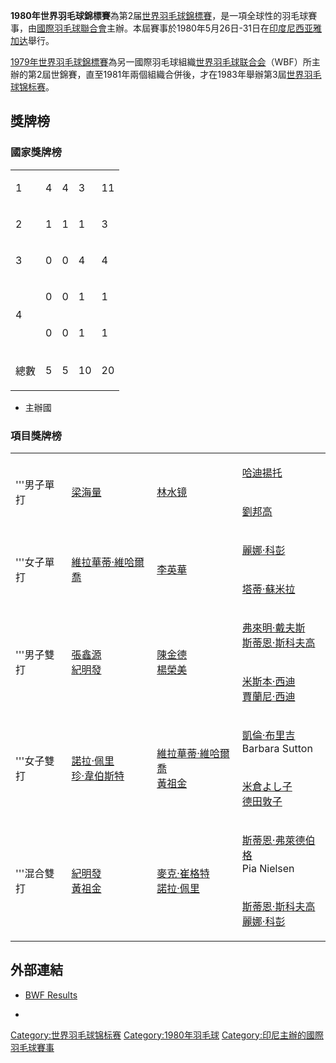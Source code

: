 {{noteTA|G1=Badminton}}
{{infobox badminton event
|name           = 1980年世界羽毛球錦標賽
|image          = 
|size           = 
|caption        =
|dates          = 1980年5月26日－5月31日
|number_edition = 第2屆
|level          = 1
|prize_money    = 
|location       = {{INA}}[[雅加達|雅加達]]
|venue          = 
|previous       = 1977年世界羽毛球錦標賽
|next           = 1983年世界羽毛球錦標賽
}}
'''1980年世界羽毛球錦標賽'''為第2届[[世界羽毛球錦標賽|世界羽毛球錦標賽]]，是一項全球性的羽毛球賽事，由[[國際羽毛球聯合會|國際羽毛球聯合會]]主辦。本屆賽事於1980年5月26日-31日在[[印度尼西亚|印度尼西亚]][[雅加达|雅加达]]舉行。

[[1979年世界羽毛球錦標賽|1979年世界羽毛球錦標賽]]為另一國際羽毛球組織[[世界羽毛球联合会_(1978年)|世界羽毛球联合会]]（WBF）所主辦的第2屆世錦賽，直至1981年兩個組織合併後，才在1983年舉辦第3屆[[1983年世界羽毛球锦标赛|世界羽毛球锦标赛]]。

==獎牌榜==
===國家獎牌榜===
{| {{RankedMedalTable}}
|- bgcolor=ccccff
|1 || style=text-align:left| {{INA}}||4||4||3||11
|-
|2 || style=text-align:left| {{ENG}}||1||1||1||3
|-
|3 || style=text-align:left| {{DEN}}||0||0||4||4
|-
|rowspan=2 |4|| style=text-align:left| {{flag|JPN|1870}}||0||0||1||1
|-
|style=text-align:left| {{MAS}}||0||0||1||1
|- class="sortbottom"
!colspan=2|總數|| 5 || 5 || 10 || 20
|}
*{{colorbox|#ccccff| }} 主辦國

===項目獎牌榜===
{| {{MedalistTable|type=項目}}
|-
|rowspan=2|'''男子單打
|rowspan=2|{{flagicon|INA}} [[梁海量|梁海量]]
|rowspan=2|{{flagicon|INA}} [[林水镜|林水镜]]
|{{flagicon|INA}} [[哈迪揚托|哈迪揚托]]
|-
|{{flagicon|INA}} [[劉邦高|劉邦高]]
|-
|rowspan=2|'''女子單打
|rowspan=2|{{flagicon|INA}} [[維拉華蒂·維哈爾喬|維拉華蒂·維哈爾喬]]
|rowspan=2|{{flagicon|INA}} [[李英華_(羽毛球運動員)|李英華]]
|{{flagicon|DEN}} [[麗娜·科彭|麗娜·科彭]]
|-
|{{flagicon|INA}} [[塔蒂·蘇米拉|塔蒂·蘇米拉]]
|-
|rowspan=2|'''男子雙打
|rowspan=2|{{flagicon|INA}} [[張鑫源|張鑫源]]<br>{{flagicon|INA}} [[紀明發|紀明發]]
|rowspan=2|{{flagicon|INA}} [[陳金德_(羽球)|陳金德]]<br>{{flagicon|INA}} [[楊榮美|楊榮美]]
|{{flagicon|DEN}} [[弗來明·戴夫斯|弗來明·戴夫斯]]<br>{{flagicon|DEN}} [[斯蒂恩·斯科夫高|斯蒂恩·斯科夫高]]
|-
|{{flagicon|MAS}} [[米斯本·西迪|米斯本·西迪]]<br>{{flagicon|MAS}} [[賈蘭尼·西迪|賈蘭尼·西迪]]
|-
|rowspan=2|'''女子雙打
|rowspan=2|{{flagicon|ENG}} [[諾拉·佩里|諾拉·佩里]]<br>{{flagicon|ENG}} [[珍·韋伯斯特_(羽毛球運動員)|珍·韋伯斯特]]
|rowspan=2|{{flagicon|INA}} [[維拉華蒂·維哈爾喬|維拉華蒂·維哈爾喬]]<br>{{flagicon|INA}} [[黃祖金|黃祖金]]
|{{flagicon|ENG}} [[凱倫·布里吉|凱倫·布里吉]]<br>{{flagicon|ENG}} Barbara Sutton
|-
|{{flagicon|JPN|1870}} [[米倉よし子|米倉よし子]]<br>{{flagicon|JPN|1870}} [[德田敦子|德田敦子]]
|-
|rowspan=2|'''混合雙打
|rowspan=2|{{flagicon|INA}} [[紀明發|紀明發]]<br>{{flagicon|INA}} [[黃祖金|黃祖金]]
|rowspan=2|{{flagicon|ENG}} [[麥克·崔格特|麥克·崔格特]]<br>{{flagicon|ENG}} [[諾拉·佩里|諾拉·佩里]]
|{{flagicon|DEN}} [[斯蒂恩·弗萊德伯格|斯蒂恩·弗萊德伯格]]<br>{{flagicon|DEN}} Pia Nielsen
|-
|{{flagicon|DEN}} [[斯蒂恩·斯科夫高|斯蒂恩·斯科夫高]]<br>{{flagicon|DEN}} [[麗娜·科彭|麗娜·科彭]]
|}

==外部連結==
* {{en}}[https://web.archive.org/web/20071022130614/http://internationalbadminton.org/changes/resultsjakarta.asp BWF Results]
* {{zh-cn}}{{cite web|title=第二届世锦赛回顾：印尼独揽四金 将实行新赛制|url=http://sports.sohu.com/20070811/n251535279.shtml|archiveurl=https://web.archive.org/web/20170813042429/http://sports.sohu.com/20070811/n251535279.shtml|newspaper=搜狐體育|date=2007-08-11|archivedate=2017-08-13|deadurl=no|accessdate=2017-08-13}}

{{世界羽毛球锦标赛}}
[[Category:世界羽毛球锦标赛|Category:世界羽毛球锦标赛]]
[[Category:1980年羽毛球|Category:1980年羽毛球]]
[[Category:印尼主辦的國際羽毛球賽事|Category:印尼主辦的國際羽毛球賽事]]